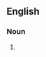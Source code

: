 {{also|rétrogressions}}

==English==

===Noun===
{{head|en|noun form}}

# {{plural of|en|retrogression}}